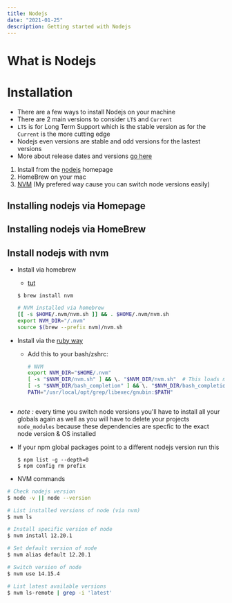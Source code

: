 ```yaml
---
title: Nodejs
date: "2021-01-25"
description: Getting started with Nodejs
---
```


# What is Nodejs




# Installation
- There are a few ways to install Nodejs on your machine
- There are 2 main versions to consider `LTS` and `Current`
- `LTS` is for Long Term Support which is the stable version as for the `Current` is the more cutting edge
- Nodejs even versions are stable and odd versions for the lastest versions
- More about release dates and versions [go here](https://nodejs.org/en/about/releases/)

1. Install from the [nodejs](https://nodejs.org/en/) homepage
2. HomeBrew on your mac
3. [NVM](https://github.com/nvm-sh/nvm) (My prefered way cause you can switch node versions easily)



## Installing nodejs via Homepage

## Installing nodejs via HomeBrew

## Install nodejs with nvm

- Install via homebrew
    - [tut](http://dev.topheman.com/install-nvm-with-homebrew-to-use-multiple-versions-of-node-and-iojs-easily/)
    ```
    $ brew install nvm
    ```

    ```sh
    # NVM installed via homebrew
    [[ -s $HOME/.nvm/nvm.sh ]] && . $HOME/.nvm/nvm.sh
    export NVM_DIR="/.nvm"
    source $(brew --prefix nvm)/nvm.sh
    ```
- Install via the [ruby way](https://github.com/nvm-sh/nvm)
    - Add this to your bash/zshrc:
        ```sh
        # NVM
        export NVM_DIR="$HOME/.nvm"
        [ -s "$NVM_DIR/nvm.sh" ] && \. "$NVM_DIR/nvm.sh"  # This loads nvm
        [ -s "$NVM_DIR/bash_completion" ] && \. "$NVM_DIR/bash_completion"  # This loads nvm bash_completion
        PATH="/usr/local/opt/grep/libexec/gnubin:$PATH"
    ```
- *note :* every time you switch node versions you'll have to install all your globals again as well as you will have to delete your projects `node_modules` because these dependencies are specfic to the exact node version & OS installed

- If your npm global packages point to a different nodejs version run this
    ```
    $ npm list -g --depth=0
    $ npm config rm prefix
    ```

- NVM commands
```sh
# Check nodejs version
$ node -v || node --version

# List installed versions of node (via nvm)
$ nvm ls

# Install specific version of node
$ nvm install 12.20.1

# Set default version of node
$ nvm alias default 12.20.1

# Switch version of node
$ nvm use 14.15.4

# List latest available versions
$ nvm ls-remote | grep -i 'latest'
```





